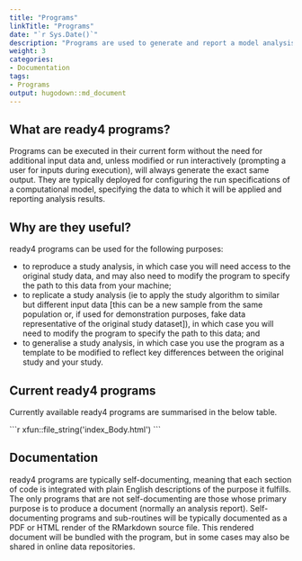 ```yaml
---
title: "Programs"
linkTitle: "Programs"
date: "`r Sys.Date()`"
description: "Programs are used to generate and report a model analysis."
weight: 3
categories: 
- Documentation
tags: 
- Programs
output: hugodown::md_document
---
```


## What are ready4 programs?
Programs can be executed in their current form without the need for additional input data and, unless modified or run interactively (prompting a user for inputs during execution), will always generate the exact same output. They are typically deployed for configuring the run specifications of a computational model, specifying the data to which it will be applied and reporting analysis results. 

## Why are they useful?
ready4 programs can be used for the following purposes:

- to reproduce a study analysis, in which case you will need access to the original study data, and may also need to modify the program to specify the path to this data from your machine;
- to replicate a study analysis (ie to apply the study algorithm to similar but different input data [this can be a new sample from the same population or, if used for demonstration purposes, fake data representative of the original study dataset]), in which case you will need to modify the program to specify the path to this data; and
- to generalise a study analysis, in which case you use the program as a template to be modified to reflect key differences between the original study and your study.

## Current ready4 programs
Currently available ready4 programs are summarised in the below table.

````{=html}
```r
xfun::file_string('index_Body.html')
```
````

## Documentation
ready4 programs are typically self-documenting, meaning that each section of code is integrated with plain English descriptions of the purpose it fulfills. The only programs that are not self-documenting are those whose primary purpose is to produce a document (normally an analysis report). Self-documenting programs and sub-routines will be typically documented as a PDF or HTML render of the RMarkdown source file. This rendered document will be bundled with the program, but in some cases may also be shared in online data repositories.

